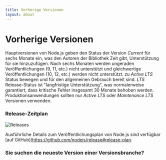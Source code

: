 ```yaml
---
title: Vorherige Versionen
layout: about
---
```


# Vorherige Versionen

Hauptversionen von Node.js geben den Status der Version *Current* für sechs Monate ein, was den Autoren der Bibliothek Zeit gibt, Unterstützung für sie hinzuzufügen.
Nach sechs Monaten werden ungeraden Veröffentlichungen (9, 11, etc.) nicht unterstützt und gleichwertige Veröffentlichungen (10, 12, etc.) werden nicht unterstützt. zu *Active LTS* Status bewegen und für den allgemeinen Gebrauch bereit sind.
*LTS* Release-Status ist "langfristige Unterstützung", was normalerweise garantiert, dass kritische Fehler insgesamt 30 Monate behoben werden.
Produktionsanwendungen sollten nur *Active LTS* oder *Maintenance LTS* Versionen verwenden.

### Release-Zeitplan

![Releases](https://raw.githubusercontent.com/nodejs/Release/main/schedule.svg?sanitize=true)

Ausführliche Details zum Veröffentlichungsplan von Node.js sind verfügbar \[auf GitHub]\(https://github.com/nodejs/release#release-plan.

### Sie suchen die neueste Version einer Versionsbranche?

<DownloadReleasesTable />
